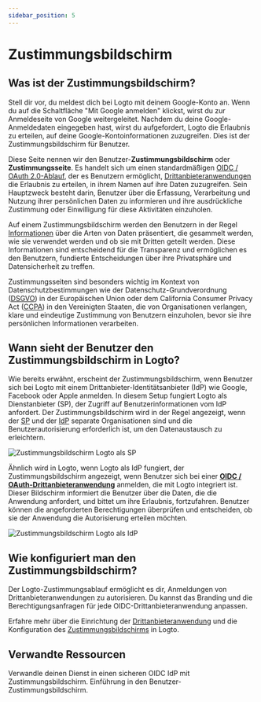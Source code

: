 ```yaml
---
sidebar_position: 5
---
```


# Zustimmungsbildschirm

## Was ist der Zustimmungsbildschirm?

Stell dir vor, du meldest dich bei Logto mit deinem Google-Konto an. Wenn du auf die Schaltfläche "Mit Google anmelden" klickst, wirst du zur Anmeldeseite von Google weitergeleitet. Nachdem du deine Google-Anmeldedaten eingegeben hast, wirst du aufgefordert, Logto die Erlaubnis zu erteilen, auf deine Google-Kontoinformationen zuzugreifen. Dies ist der Zustimmungsbildschirm für Benutzer.

Diese Seite nennen wir den Benutzer-**Zustimmungsbildschirm** oder **Zustimmungsseite**. Es handelt sich um einen standardmäßigen [OIDC / OAuth 2.0-Ablauf](/integrate-logto/third-party-applications/oidc-oauth-third-party-applications), der es Benutzern ermöglicht, [Drittanbieteranwendungen](/integrate-logto/third-party-applications) die Erlaubnis zu erteilen, in ihrem Namen auf ihre Daten zuzugreifen. Sein Hauptzweck besteht darin, Benutzer über die Erfassung, Verarbeitung und Nutzung ihrer persönlichen Daten zu informieren und ihre ausdrückliche Zustimmung oder Einwilligung für diese Aktivitäten einzuholen.

Auf einem Zustimmungsbildschirm werden den Benutzern in der Regel [Informationen](/integrate-logto/third-party-applications/oidc-oauth-third-party-applications/consent-screen-branding#customize-the-branding-information) über die Arten von Daten präsentiert, die gesammelt werden, wie sie verwendet werden und ob sie mit Dritten geteilt werden. Diese Informationen sind entscheidend für die Transparenz und ermöglichen es den Benutzern, fundierte Entscheidungen über ihre Privatsphäre und Datensicherheit zu treffen.

Zustimmungsseiten sind besonders wichtig im Kontext von Datenschutzbestimmungen wie der Datenschutz-Grundverordnung ([DSGVO](https://gdpr-info.eu/art-4-gdpr/)) in der Europäischen Union oder dem California Consumer Privacy Act ([CCPA](https://oag.ca.gov/privacy/ccpa)) in den Vereinigten Staaten, die von Organisationen verlangen, klare und eindeutige Zustimmung von Benutzern einzuholen, bevor sie ihre persönlichen Informationen verarbeiten.

## Wann sieht der Benutzer den Zustimmungsbildschirm in Logto?

Wie bereits erwähnt, erscheint der Zustimmungsbildschirm, wenn Benutzer sich bei Logto mit einem Drittanbieter-Identitätsanbieter (IdP) wie Google, Facebook oder Apple anmelden. In diesem Setup fungiert Logto als Dienstanbieter (SP), der Zugriff auf Benutzerinformationen vom IdP anfordert. Der Zustimmungsbildschirm wird in der Regel angezeigt, wenn der [SP](https://auth.wiki/service-provider) und der [IdP](https://auth.wiki/identity-provider) separate Organisationen sind und die Benutzerautorisierung erforderlich ist, um den Datenaustausch zu erleichtern.

![Zustimmungsbildschirm Logto als SP](./assets/consent-screen-logto-as-sp.png)

Ähnlich wird in Logto, wenn Logto als IdP fungiert, der Zustimmungsbildschirm angezeigt, wenn Benutzer sich bei einer [**OIDC / OAuth-Drittanbieteranwendung**](/integrate-logto/third-party-applications/oidc-oauth-third-party-applications) anmelden, die mit Logto integriert ist. Dieser Bildschirm informiert die Benutzer über die Daten, die die Anwendung anfordert, und bittet um ihre Erlaubnis, fortzufahren. Benutzer können die angeforderten Berechtigungen überprüfen und entscheiden, ob sie der Anwendung die Autorisierung erteilen möchten.

![Zustimmungsbildschirm Logto als IdP](./assets/consent-screen-logto-as-idp.png)

## Wie konfiguriert man den Zustimmungsbildschirm?

Der Logto-Zustimmungsablauf ermöglicht es dir, Anmeldungen von Drittanbieteranwendungen zu autorisieren. Du kannst das Branding und die Berechtigungsanfragen für jede OIDC-Drittanbieteranwendung anpassen.

Erfahre mehr über die Einrichtung der [Drittanbieteranwendung](/integrate-logto/third-party-applications/) und die Konfiguration des [Zustimmungsbildschirms](/integrate-logto/third-party-applications/oidc-oauth-third-party-applications/consent-screen-branding/) in Logto.

## Verwandte Ressourcen

<Url href="https://www.youtube.com/watch?v=sW-C7SRt9OM">
  Verwandle deinen Dienst in einen sicheren OIDC IdP mit Zustimmungsbildschirm.
</Url>
<Url href="https://blog.logto.io/user-consent-screen">
  Einführung in den Benutzer-Zustimmungsbildschirm.
</Url>
